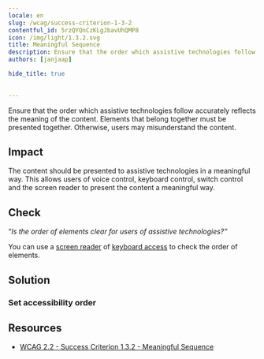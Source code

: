 ```yaml
---
locale: en
slug: /wcag/success-criterion-1-3-2
contentful_id: 5rzQYQnCzKLgJbavUhQMP8
icon: /img/light/1.3.2.svg
title: Meaningful Sequence
description: Ensure that the order which assistive technologies follow reflect the meaning of the content.
authors: [janjaap]

hide_title: true

	
---
```


<Hero
  title="Meaningful Sequence"
  icon="/img/light/1.3.2.svg"
  prefix="Success Criterion 1.3.2"
  suffix="Level A"
/>

Ensure that the order which assistive technologies follow accurately reflects the meaning of the content. Elements that belong together must be presented together. Otherwise, users may misunderstand the content.

## Impact

The content should be presented to assistive technologies in a meaningful way. This  allows users of voice control, keyboard control, switch control and the screen reader to present the content a meaningful way.

## Check

“*Is the order of elements clear for users of assistive technologies?”*

You can use a [screen reader](/en/stats/screen-reader) of [keyboard access](/en/stats/keyboard-access) to check the order of elements.

## Solution

### Set accessibility order

<CodeSample id="accessibility-order" locale="en"/>

## Resources

- [WCAG 2.2 - Success Criterion 1.3.2 - Meaningful Sequence](https://www.w3.org/TR/WCAG22/#meaningful-sequence)